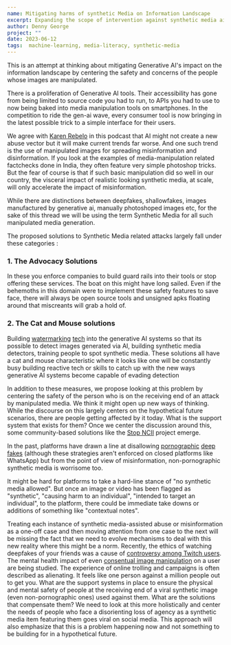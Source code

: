 ```yaml
---
name: Mitigating harms of synthetic Media on Information Landscape
excerpt: Expanding the scope of intervention against synthetic media aided abuse.
author: Denny George
project: ""
date: 2023-06-12
tags:  machine-learning, media-literacy, synthetic-media
---
```


This is an attempt at thinking about mitigating Generative AI's impact on the information landscape by centering the safety and concerns of the people whose images are manipulated.

There is a proliferation of Generative AI tools. Their accessibility has gone from being limited to source code you had to run, to APIs you had to use to now being baked into media manipulation tools on smartphones. In the competition to ride the gen-ai wave, every consumer tool is now bringing in the latest possible trick to a simple interface for their users.

We agree with [Karen Rebelo](https://twitter.com/Karen_Rebelo/status/1666009022191812609) in this podcast that AI might not create a new abuse vector but it will make current trends far worse. And one such trend is the use of manipulated images for spreading misinformation and disinformation. If you look at the examples of media-manipulation related factchecks done in India, they often feature very simple photoshop tricks. But the fear of course is that if such basic manipulation did so well in our country, the visceral impact of realistic looking synthetic media, at scale, will only accelerate the impact of misinformation.

While there are distinctions between deepfakes, shallowfakes, images manufactured by generative ai, manually photoshoped images etc, for the sake of this thread we will be using the term Synthetic Media for all such manipulated media generation.

The proposed solutions to Synthetic Media related attacks largely fall under these categories :

### 1. The Advocacy Solutions

In these you enforce companies to build guard rails into their tools or stop offering these services. The boat on this might have long sailed. Even if the behemoths in this domain were to implement these safety features to save face, there will always be open source tools and unsigned apks floating around that miscreants will grab a hold of.

### 2. The Cat and Mouse solutions

Building [watermarking](https://www.ischool.berkeley.edu/news/2023/hany-farid-watermarking-chatgpt-dall-e-and-other-generative-ais-could-help-protect-against) [tech](https://techcrunch.com/2023/05/23/microsoft-pledges-to-watermark-ai-generated-images-and-videos/) into the generative AI systems so that its possible to detect images generated via AI, building synthetic media detectors, training people to spot synthetic media. These solutions all have a cat and mouse characteristic where it looks like one will be constantly busy building reactive tech or skills to catch up with the new ways generative AI systems become capable of evading detection

In addition to these measures, we propose looking at this problem by centering the safety of the person who is on the receiving end of an attack by manipulated media. We think it might open up new ways of thinking. While the discourse on this largely centers on the hypothetical future scenarios, there are people getting affected by it today. What is the support system that exists for them? Once we center the discussion around this, some community-based solutions like the [Stop NCII](https://stopncii.org/) project emerge.

In the past, platforms have drawn a line at disallowing [pornographic](https://safety.twitch.tv/s/article/Addressing-Explicit-Deepfake-Content?language=en_US) [deep fakes](https://about.fb.com/news/2020/01/enforcing-against-manipulated-media/) (although these strategies aren't enforced on closed platforms like WhatsApp) but from the point of view of misinformation, non-pornographic synthetic media is worrisome too.

It might be hard for platforms to take a hard-line stance of "no synthetic media allowed". But once an image or video has been flagged as "synthetic", "causing harm to an individual", "intended to target an individual", to the platform, there could be immediate take downs or additions of something like "contextual notes".

Treating each instance of synthetic media-assisted abuse or misinformation as a one-off case and then moving attention from one case to the next will be missing the fact that we need to evolve mechanisms to deal with this new reality where this might be a norm. Recently, the ethics of watching deepfakes of your friends was a cause of [controversy among Twitch users](https://www.insider.com/atrioc-caught-qtcinderella-ai-picture-twitch-deepfake-controversy-streamer-trauma-2023-2). The mental health impact of even [consentual image manipulation](https://www.technologyreview.com/2021/04/02/1021635/beauty-filters-young-girls-augmented-reality-social-media/) on a user are being studied. The experience of online trolling and campaigns is often described as alienating. It feels like one person against a million people out to get you. What are the support systems in place to ensure the physical and mental safety of people at the receiving end of a viral synthetic image (even non-pornographic ones) used against them. What are the solutions that compensate them? We need to look at this more holistically and center the needs of people who face a disorienting loss of agency as a synthetic media item featuring them goes viral on social media. This approach will also emphasize that this is a problem happening now and not something to be building for in a hypothetical future.
